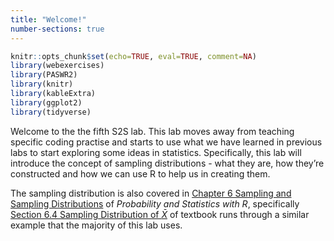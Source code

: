```yaml
---
title: "Welcome!"
number-sections: true
---
```


```r
knitr::opts_chunk$set(echo=TRUE, eval=TRUE, comment=NA)
library(webexercises)
library(PASWR2)
library(knitr)
library(kableExtra)
library(ggplot2)
library(tidyverse)
```

<!-- question callout example
:::{.question}
::::{.question-header}
Question
::::
::::{.question-container}
This is where the question text would go.
::::
:::
-->

<!--
::: panel-tabset
## R Script
```r

```

## Console
```r

```
:::
-->

Welcome to the the fifth S2S lab. This lab moves away from teaching specific coding practise and starts to use what we have learned in previous labs to start exploring some ideas in statistics. Specifically, this lab will introduce the concept of sampling distributions - what they are, how they're constructed and how we can use R to help us in creating them.

The sampling distribution is also covered in [Chapter 6 Sampling and Sampling Distributions](https://read.kortext.com/reader/pdf/92741/351){target="_blank"} of *Probability and Statistics with R*, specifically [Section 6.4 Sampling Distribution of $\bar X$](https://read.kortext.com/reader/pdf/92741/359){target="_blank"} of textbook runs through a similar example that the majority of this lab uses.








